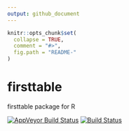 ```yaml
---
output: github_document
---
```


<!-- README.md is generated from README.Rmd. Please edit that file -->

```r
knitr::opts_chunk$set(
  collapse = TRUE,
  comment = "#>",
  fig.path = "README-"
)
```

# firsttable
firsttable package for R

[![AppVeyor Build Status](https://ci.appveyor.com/api/projects/status/github/NikNakk/firsttable?branch=master&svg=true)](https://ci.appveyor.com/project/NikNakk/firsttable)
[![Build Status](https://travis-ci.org/NikNakk/firsttable.svg?branch=master)](https://travis-ci.org/NikNakk/firsttable)
